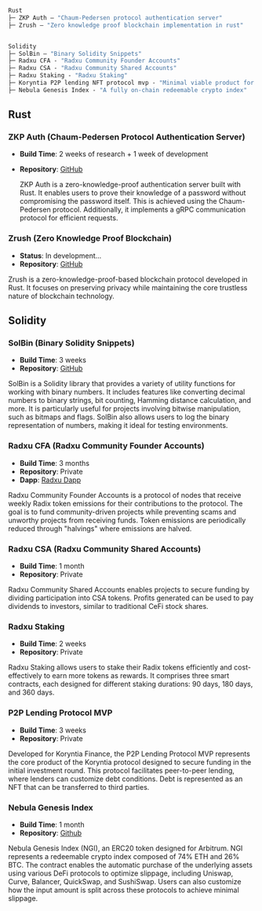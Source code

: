 ```ml
Rust
├─ ZKP Auth — "Chaum-Pedersen protocol authentication server"
├─ Zrush — "Zero knowledge proof blockchain implementation in rust"


Solidity
├─ SolBin — "Binary Solidity Snippets"
├─ Radxu CFA - "Radxu Community Founder Accounts"
├─ Radxu CSA - "Radxu Community Shared Accounts"
├─ Radxu Staking - "Radxu Staking"
├─ Koryntia P2P lending NFT protocol mvp - "Minimal viable product for Koryntia's core product"
├─ Nebula Genesis Index - "A fully on-chain redeemable crypto index"
```

## Rust

### ZKP Auth (Chaum-Pedersen Protocol Authentication Server)

- **Build Time**: 2 weeks of research + 1 week of development
- **Repository**: [GitHub](https://github.com/Solthodox/zkp-auth)

  ZKP Auth is a zero-knowledge-proof authentication server built with Rust. It
  enables users to prove their knowledge of a password without compromising the
  password itself. This is achieved using the Chaum-Pedersen protocol.
  Additionally, it implements a gRPC communication protocol for efficient
  requests.

### Zrush (Zero Knowledge Proof Blockchain)

- **Status**: In development...
- **Repository**: [GitHub](https://github.com/Solthodox/zrush)

Zrush is a zero-knowledge-proof-based blockchain protocol developed in Rust. It
focuses on preserving privacy while maintaining the core trustless nature of
blockchain technology.

## Solidity

### SolBin (Binary Solidity Snippets)

- **Build Time**: 3 weeks
- **Repository**: [GitHub](https://github.com/Solthodox/solbin)

SolBin is a Solidity library that provides a variety of utility functions for
working with binary numbers. It includes features like converting decimal
numbers to binary strings, bit counting, Hamming distance calculation, and more.
It is particularly useful for projects involving bitwise manipulation, such as
bitmaps and flags. SolBin also allows users to log the binary representation of
numbers, making it ideal for testing environments.

### Radxu CFA (Radxu Community Founder Accounts)

- **Build Time**: 3 months
- **Repository**: Private
- **Dapp**: [Radxu Dapp](https://app.radxu.org/)

Radxu Community Founder Accounts is a protocol of nodes that receive weekly
Radix token emissions for their contributions to the protocol. The goal is to
fund community-driven projects while preventing scams and unworthy projects from
receiving funds. Token emissions are periodically reduced through "halvings"
where emissions are halved.

### Radxu CSA (Radxu Community Shared Accounts)

- **Build Time**: 1 month
- **Repository**: Private

Radxu Community Shared Accounts enables projects to secure funding by dividing
participation into CSA tokens. Profits generated can be used to pay dividends to
investors, similar to traditional CeFi stock shares.

### Radxu Staking

- **Build Time**: 2 weeks
- **Repository**: Private

Radxu Staking allows users to stake their Radix tokens efficiently and
cost-effectively to earn more tokens as rewards. It comprises three smart
contracts, each designed for different staking durations: 90 days, 180 days, and
360 days.

### P2P Lending Protocol MVP

- **Build Time**: 3 weeks
- **Repository**: Private

Developed for Koryntia Finance, the P2P Lending Protocol MVP represents the core
product of the Koryntia protocol designed to secure funding in the initial
investment round. This protocol facilitates peer-to-peer lending, where lenders
can customize debt conditions. Debt is represented as an NFT that can be
transferred to third parties.

### Nebula Genesis Index
- **Build Time**: 1 month
- **Repository**: [Github](https://github.com/Nebula-Finance/nebula-synthetics-v1)

Nebula Genesis Index (NGI), an ERC20 token designed for Arbitrum. NGI represents 
a redeemable crypto index composed of 74% ETH and 26% BTC. The contract enables 
the automatic purchase of the underlying assets using various DeFi protocols to 
optimize slippage, including Uniswap, Curve, Balancer, QuickSwap, and SushiSwap. 
Users can also customize how the input amount is split across these protocols 
to achieve minimal slippage.